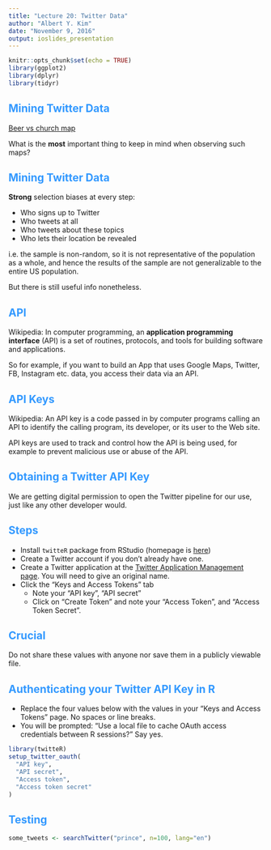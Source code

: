 ```yaml
---
title: "Lecture 20: Twitter Data"
author: "Albert Y. Kim"
date: "November 9, 2016"
output: ioslides_presentation
---
```


<style>
h2 { 
 color: #3399ff;		
}
h3 { 
 color: #3399ff;		
}
slides > slide.backdrop {
  background: white;
}
</style>

```r
knitr::opts_chunk$set(echo = TRUE)
library(ggplot2)
library(dplyr)
library(tidyr)
```



## Mining Twitter Data

[Beer vs church map](http://www.floatingsheep.org/2012/07/church-or-beer-americans-on-twitter.html)

What is the **most** important thing to keep in mind when observing such maps?



## Mining Twitter Data

**Strong** selection biases at every step:

* Who signs up to Twitter
* Who tweets at all
* Who tweets about these topics
* Who lets their location be revealed

i.e. the sample is non-random, so it is not representative of the population as
a whole, and hence the results of the sample are not generalizable to the
entire US population.

But there is still useful info nonetheless.



## API

Wikipedia: In computer programming, an **application programming interface**
(API) is a set of routines, protocols, and tools for building software and
applications.

So for example, if you want to build an App that uses Google Maps, Twitter, FB,
Instagram etc. data, you access their data via an API.



## API Keys

Wikipedia: An API key is a code passed in by computer programs calling an API to
identify the calling program, its developer, or its user to the Web site.

API keys are used to track and control how the API is being used, for example to
prevent malicious use or abuse of the API.



## Obtaining a Twitter API Key

We are getting digital permission to open the Twitter pipeline for our use, just
like any other developer would.



## Steps

* Install `twitteR` package from RStudio (homepage is
[here](https://github.com/geoffjentry/twitteR))
* Create a Twitter account if you don't already have one.
* Create a Twitter application at the [Twitter Application Management
page](https://apps.twitter.com/). You will need to give an original name.
* Click the "Keys and Access Tokens" tab
    + Note your "API key", "API secret"
    + Click on "Create Token" and note your "Access Token", and "Access Token
    Secret".



## Crucial

Do not share these values with anyone nor save them in a publicly viewable file.



## Authenticating your Twitter API Key in R

* Replace the four values below with the values in your "Keys and Access Tokens"
page. No spaces or line breaks.
* You will be prompted: "Use a local file to cache OAuth access credentials
between R sessions?" Say yes.

```r
library(twitteR)
setup_twitter_oauth(
  "API key", 
  "API secret", 
  "Access token", 
  "Access token secret"
)
```



## Testing

```r
some_tweets <- searchTwitter("prince", n=100, lang="en")
```

